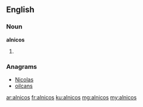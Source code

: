 ==English==

===Noun===
'''alnicos'''

# {{plural of|alnico}}

===Anagrams===
* [[Nicolas#English|Nicolas]]
* [[oilcans#English|oilcans]]

[[ar:alnicos]]
[[fr:alnicos]]
[[ku:alnicos]]
[[mg:alnicos]]
[[my:alnicos]]